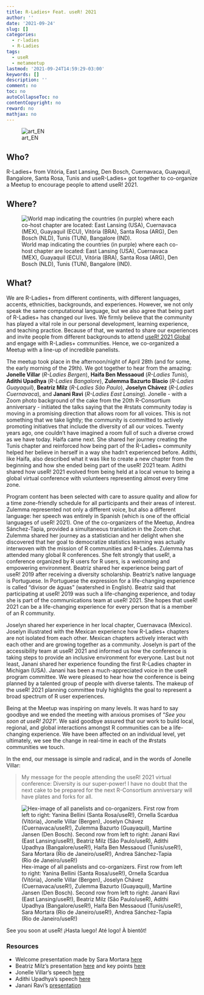```yaml
---
title: R-Ladies+ Feat. useR! 2021
author: ''
date: '2021-09-24'
slug: []
categories:
  - r-ladies
  - R-Ladies
tags:
  - useR
  - metameetup
lastmod: '2021-09-24T14:59:29-03:00'
keywords: []
description: ''
comment: no
toc: no
autoCollapseToc: no
contentCopyright: no
reward: no
mathjax: no
---
```


![art_EN](https://user-images.githubusercontent.com/8397074/116813558-3e749e80-ab22-11eb-9c46-18fa17a3f1e7.png)

## Who?
R-Ladies+ from Vitória, East Lansing, Den Bosch, Cuernavaca, Guayaquil, Bangalore, Santa Rosa, Tunis and useR-Ladies+ got together to co-organize a Meetup to encourage people to attend useR! 2021. 

## Where?
![World map indicating the countries (in purple) where each co-host chapter are located: East Lansing (USA), Cuernavaca (MEX), Guayaquil (ECU), Vitória (BRA), Santa Rosa (ARG), Den Bosch (NLD), Tunis (TUN), Bangalore (IND).](chapters_map.png)

## What?
We are R-Ladies+ from different continents, with different languages, accents, ethnicities, backgrounds, and experiences. However, we not only speak the same computational language, but we also agree that being part of R-Ladies+ has changed our lives. We firmly believe that the community has played a vital role in our personal development, learning experience, and teaching practice. Because of that, we wanted to share our experiences and invite people from different backgrounds to attend [useR! 2021 Global](https://https://user2021.r-project.org/) and engage with R-Ladies+ communities. Hence, we co-organized a Meetup with a line-up of incredible panelists.

The meetup took place in the afternoon/night of April 28th (and for some, the early morning of the 29th). We got together to hear from the amazing: **Jonelle Villar** (*R-Ladies Bergen*), **Haifa Ben Messaoud** (*R-Ladies Tunis*), **Adithi Upadhya** (*R-Ladies Bangalore*), **Zulemma Bazurto Blacio** (*R-Ladies Guayaquil*), **Beatriz Milz** (*R-Ladies São Paulo*), **Joselyn Chávez** (*R-Ladies Cuernavaca*), and **Janani Ravi** (*R-Ladies East Lansing*). Jonelle - with a Zoom photo background of the cake from the 20th R-Consortium anniversary - initiated the talks saying that the #rstats community today is moving in a promising direction that allows room for all voices. This is not something that we take lightly; the community is committed to actively promoting initiatives that include the diversity of all our voices. Twenty years ago, one couldn't have imagined a room full of such a diverse crowd as we have today. Haifa came next. She shared her journey creating the Tunis chapter and reinforced how being part of the R-Ladies+ community helped her believe in herself in a way she hadn't experienced before. Adithi, like Haifa, also described what it was like to create a new chapter from the beginning and how she ended being part of the useR! 2021 team. Adithi shared how useR! 2021 evolved from being held at a local venue to being a global virtual conference with volunteers representing almost every time zone.

Program content has been selected with care to assure quality and allow for a time zone-friendly schedule for all participants and their areas of interest. Zulemma represented not only a different voice, but also a different language: her speech was entirely in Spanish (which is one of the official languages of useR! 2021). One of the co-organizers of the Meetup, Andrea Sánchez-Tapia, provided a simultaneous translation in the Zoom chat. Zulemma shared her journey as a statistician and her delight when she discovered that her goal to democratize statistics learning was actually interwoven with the mission of R communities and R-Ladies. Zulemma has attended many global R conferences. She felt strongly that useR!, a conference organized by R users for R users, is a welcoming and empowering environment. Beatriz shared her experience being part of useR! 2019 after receiving a diversity scholarship. Beatriz's native language is Portuguese. In Portuguese the expression for a life-changing experience is called "divisor de águas" (watershed in English). Beatriz said that participating at useR! 2019 was such a life-changing experience, and today she is part of the communications team at useR! 2021. She hopes that useR! 2021 can be a life-changing experience for every person that is a member of an R community. 

Joselyn shared her experience in her local chapter, Cuernavaca (Mexico). Joselyn illustrated with the Mexican experience how R-Ladies+ chapters are not isolated from each other. Mexican chapters actively interact with each other and are growing together as a community. Joselyn is part of the accessibility team at useR! 2021 and informed us how the conference is taking steps to provide an inclusive environment for everyone. Last but not least, Janani shared her experience founding the first R-Ladies chapter in Michigan (USA). Janani has been a much-appreciated voice in the useR program committee. We were pleased to hear how the conference is being planned by a talented group of people with diverse talents.  The makeup of the useR! 2021 planning committee truly highlights the goal to represent a broad spectrum of R user experiences. 
 
Being at the Meetup was inspiring on many levels. It was hard to say goodbye and we ended the meeting with anxious promises of "*See you soon at useR! 2021*". We said goodbye assured that our work to build local, regional, and global interactions amongst R communities can be a life-changing experience. We have been affected on an individual level, yet ultimately, we see the change in real-time in each of the #rstats communities we touch.

In the end, our message is simple and radical, and in the words of Jonelle Villar:

> My message for the people attending the useR! 2021 virtual conference: Diversity is our super-power! I have no doubt that the next cake to be prepared for the next R-Consortium anniversary will have plates and forks for all. 


![Hex-image of all panelists and co-organizers. First row from left to right: Yanina Bellini (Santa Rosa/useR!), Ornella Scardua (Vitória), Jonelle Villar (Bergen), Joselyn Chávez (Cuernavaca/useR!), Zulemma Bazurto (Guayaquil), Martine Jansen (Den Bosch). Second row from left to right: Janani Ravi (East Lansing/useR!), Beatriz Milz (São Paulo/useR), Adithi Upadhya (Bangalore/useR!), Haifa Ben Messaoud (Tunis/useR!), Sara Mortara (Rio de Janeiro/useR!), Andrea Sánchez-Tapia (Rio de Janeiro/useR!)](people.png)

See you soon at useR!
¡Hasta luego!
Até logo!
À bientôt!

### Resources

+ Welcome presentation made by Sara Mortara [here](https://saramortara.gitlab.io/rladies_user/#1)
+ Beatriz Milz's presentation [here](https://beatrizmilz.github.io/slidesR/R-Ladies_and_useR_meetup/) and key points [here](https://github.com/rladies-eastlansing/2021-rladies_user/blob/main/speeches/beatriz_milz.md)
+ Jonelle Villar's speech [here](https://github.com/rladies-eastlansing/2021-rladies_user/blob/main/speeches/jonelle_villar.md)
+ Adithi Upadhya's speech [here](https://github.com/rladies-eastlansing/2021-rladies_user/blob/main/speeches/adithi_upadhya.md)
+ Janani Ravi's [presentation](https://docs.google.com/presentation/d/17r3NdrySyJeqiVFpPkW1G1DEK6ZfLAmNFT1iHAl1t0s/preview)

